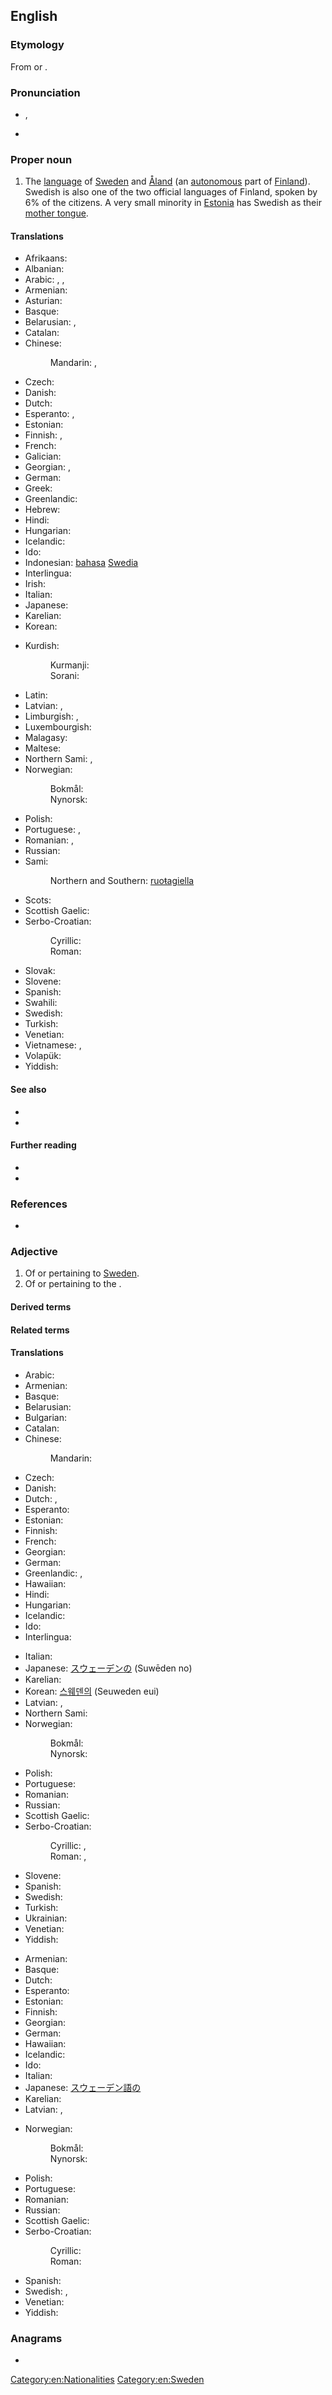 ==English==
{{interwiktionary|code=sv}}

===Etymology===
From {{m|en|Sweden}} or {{affix|en|Swede|-ish}}.

===Pronunciation===
* {{enPR|swēd'ĭsh}}, {{IPA|/ˈswiːdɪʃ/|lang=en}}
* {{audio|en-uk-Swedish.ogg|Audio (UK)|lang=en}}

===Proper noun===
{{en-proper noun}}

# The [[language]] of [[Sweden]] and [[Åland]] (an [[autonomous]] part of [[Finland]]). Swedish is also one of the two official languages of Finland, spoken by 6% of the citizens. A very small minority in [[Estonia]] has Swedish as their [[mother tongue]].

====Translations====
{{trans-top|language}}
* Afrikaans: {{t+|af|Sweeds}}
* Albanian: {{t+|sq|gjuha suedeze}}
* Arabic: {{t|ar|اَلسُّوِيدِيَّة|f}}, {{t|ar|سُوِيدِيّ|m}}, {{t|ar|اَللُّغَة اَلسُّوِيدِيَّة|f|tr=al-luḡa s-suwīdiyya}}
* Armenian: {{t+|hy|շվեդերեն}}
* Asturian: {{t+|ast|suecu|m}}
* Basque: {{t+|eu|suediera}}
* Belarusian: {{t|be|шве́дская мо́ва|f|sc=Cyrl}}, {{t|be|шве́дская|f|sc=Cyrl}}
* Catalan: {{t+|ca|suec|m}}
* Chinese:
*: Mandarin: {{t+|cmn|瑞典語|sc=Hani}}, {{t+|cmn|瑞典语|tr=Ruìdiǎn'yǔ|sc=Hani}}
* Czech: {{t+|cs|švédština|f}}
* Danish: {{t+|da|svensk}}
* Dutch: {{t+|nl|Zweeds|n}}
* Esperanto: {{t|eo|[[sveda]] [[lingvo]]}}, {{t+|eo|sveda}}
* Estonian: {{t|et|rootsi keel}}
* Finnish: {{t+|fi|ruotsi}}, {{t|fi|ruotsin kieli}}
* French: {{t+|fr|suédois|m}}
* Galician: {{t+|gl|sueco|m}}
* Georgian: {{t+|ka|შვედური}}, {{t|ka|შვედური ენა}}
* German: {{t+|de|Schwedisch|n}}
* Greek: {{t+|el|σουηδικά|n-p}}
* Greenlandic: {{t+|kl|svenskisut}}
* Hebrew: {{t+|he|שבדית|f|tr=švedít}}
* Hindi: {{t+|hi|स्वीडिश|tr=svīḍiś}}
* Hungarian: {{t+|hu|svéd}}
* Icelandic: {{t+|is|sænska}}
* Ido: {{t+|io|Suediana}}
* Indonesian: [[bahasa]] [[Swedia]]
* Interlingua: {{t|ia|lingua svedese}}
* Irish: {{t|ga|sualainnis|f}}
* Italian: {{t+|it|svedese|m}}
* Japanese: {{t+|ja|スウェーデン語|tr=Suwēden-go}}
* Karelian: {{t|krl|ruočči}}
* Korean: {{t+|ko|스웨덴어|tr=Seuweden-e}}
{{trans-mid}}
* Kurdish:
*: Kurmanji: {{t+|ku|swêdî}}
*: Sorani: {{t|ckb|سویدی|tr=swîdî}}
* Latin: {{t|la|lingua Suecica|f}}
* Latvian: {{t|lv|zviedru valoda|f}}, {{t|lv|zviedru}}
* Limburgish: {{t|li|Zweids|n}}, {{t+|li|Zwèdsj|n}}
* Luxembourgish: {{t+|lb|Schwedesch|n}}
* Malagasy: {{t+|mg|soedoa}}
* Maltese: {{t|mt|Żvediż}}
* Northern Sami: {{t|se|ruoŧagiella}}, {{t|se|ruoŧŧa}}
* Norwegian:
*: Bokmål: {{t+|nb|svensk|m}}
*: Nynorsk: {{t+|nn|svensk|m}}
* Polish: {{t+|pl|szwedzki|m-in}}
* Portuguese: {{t+|pt|sueco|m}}, {{t|pt|[[língua]] [[sueca]]|f}}
* Romanian: {{t+|ro|suedeză}}, {{t|ro|limba suedeză|f}}
* Russian: {{t+|ru|шве́дский|m}}
* Sami:
*: Northern and Southern: [[ruoŧagiella]]
* Scots: {{t|sco|Swadish}}
* Scottish Gaelic: {{t|gd|Suainis|f}}
* Serbo-Croatian:
*: Cyrillic: {{t|sh|шведски|m|sc=Cyrl}}
*: Roman: {{t+|sh|švedski|m}}
* Slovak: {{t+|sk|švédčina|f}}
* Slovene: {{t+|sl|švédščina|f}}
* Spanish: {{t+|es|sueco|m}}
* Swahili: {{t|sw|Kiswidi}}
* Swedish: {{t+|sv|svenska}}
* Turkish: {{t+|tr|İsveççe}}
* Venetian: {{t+|vec|svedexe|m}}
* Vietnamese: {{t+|vi|tiếng Thụy Điển}}, {{t|vi|Thụy-Điển|alt=- Thụy-Điển}}
* Volapük: {{t+|vo|Svedänapük}}
* Yiddish: {{t+|yi|שוועדיש}}
{{trans-bottom}}

====See also====
* {{langcat|sv}}
* {{langlist}}

====Further reading====
* {{R:Webster 1913}}
* {{ISO 639|link=Ethnologue|1code=sv|code=swe}}

===References===
* {{pedia|Swedish language}}

===Adjective===
{{en-adj|-}}

# Of or pertaining to [[Sweden]].
# Of or pertaining to the {{w|Swedish language}}.

====Derived terms====
{{der4
|Swedish-Canadian
|Swedish drink
|Swedish fish
|Swedishly
|Swedish massage
|Swedish meatball
|Swedish mile
|Swedishness
|Swedish torch
|Swedish turnip
|lang=en}}

====Related terms====
{{rel2
|Swede
|Sweden
|lang=en}}

====Translations====
{{trans-top|of or pertaining to Sweden}}
* Arabic: {{t|ar|سُوِيدِيّ}}
* Armenian: {{t+|hy|շվեդական}}
* Basque: {{t|eu|suediar}}
* Belarusian: {{t|be|шведскі|tr=švjédski|sc=Cyrl}}
* Bulgarian: {{t|bg|шведски}}
* Catalan: {{t+|ca|suec}}
* Chinese:
*: Mandarin: {{t+|cmn|瑞典|alt=瑞典的|tr=Ruìdiǎn-de|sc=Hani}}
* Czech: {{t+|cs|švédský|m}}
* Danish: {{t+|da|svensk}}
* Dutch: {{t+|nl|Zweeds}}, {{t+|nl|Zweedse}}
* Esperanto: {{t+|eo|sveda}}
* Estonian: {{t+|et|rootsi}}
* Finnish: {{t+|fi|ruotsalainen}}
* French: {{t+|fr|suédois}}
* Georgian: {{t+|ka|შვედური}}
* German: {{t+|de|schwedisch}}
* Greenlandic: {{t|kl|svenskeq}}, {{t|kl|svenskisut}}
* Hawaiian: {{t|haw|Kuekene}}
* Hindi: {{t+|hi|स्वीडिश|tr=svīḍiś}}
* Hungarian: {{t+|hu|svéd}}
* Icelandic: {{t+|is|sænskur|m}}
* Ido: {{t+|io|Suediala}}
* Interlingua: {{t+|ia|svedese}}
{{trans-mid}}
* Italian: {{t+|it|svedese}}
* Japanese: [[スウェーデン]][[の]] (Suwēden no)
* Karelian: {{t|krl|ruočči}}
* Korean: [[스웨덴]][[의]] (Seuweden eui)
* Latvian: {{t|lv|zviedru}}, {{t|lv|zviedrisks}}
* Northern Sami: {{t|se|ruoŧa}}
* Norwegian:
*: Bokmål: {{t+|nb|svensk}}
*: Nynorsk: {{t+|nn|svensk}}
* Polish: {{t+|pl|szwedzki}}
* Portuguese: {{t+|pt|sueco}}
* Romanian: {{t+|ro|suedez}}
* Russian: {{t+|ru|шве́дский}}
* Scottish Gaelic: {{t|gd|Suaineach}}
* Serbo-Croatian:
*: Cyrillic: {{t|sh|шведски}}, {{t|sh|швеђански}}
*: Roman: {{t+|sh|švedski}}, {{t|sh|šveđanski}}
* Slovene: {{t+|sl|švédski}}
* Spanish: {{t+|es|sueco}}
* Swedish: {{t+|sv|svensk}}
* Turkish: {{t+|tr|İsveçli}}
* Ukrainian: {{t+|uk|шведський}}
* Venetian: {{t+|vec|svedexe}}
* Yiddish: {{t+|yi|שוועדיש}}
{{trans-bottom}}

{{trans-top|of or pertaining to the Swedish language}}
* Armenian: {{t+|hy|շվեդերեն}}
* Basque: {{t|eu|suediar}}
* Dutch: {{t+|nl|Zweeds}}
* Esperanto: {{t+|eo|sveda}}
* Estonian: {{t|et|rootsi keel}}
* Finnish: {{t+|fi|ruotsinkielinen}}
* Georgian: {{t+|ka|შვედური}}
* German: {{t+|de|schwedisch}}
* Hawaiian: {{t|haw|Kuekene}}
* Icelandic: {{t|is|sænsk}}
* Ido: {{t+|io|Suediana}}
* Italian: {{t+|it|svedese}}
* Japanese: [[スウェーデン語]][[の]]
* Karelian: {{t|krl|ruočči}}
* Latvian: {{t|lv|zviedru}}, {{t|lv|zviedrisks}}
{{trans-mid}}
* Norwegian:
*: Bokmål: {{t+|nb|svensk}}
*: Nynorsk: {{t+|nn|svensk}}
* Polish: {{t+|pl|szwedzki}}
* Portuguese: {{t+|pt|sueco}}
* Romanian: {{t+|ro|suedez}}
* Russian: {{t+|ru|шве́дский}}
* Scottish Gaelic: {{t|gd|Suaineach}}
* Serbo-Croatian:
*: Cyrillic: {{t|sh|шведски}}
*: Roman: {{t+|sh|švedski}}
* Spanish: {{t+|es|sueco}}
* Swedish: {{t+|sv|svensk}}, {{t+|sv|svenskspråkig}}
* Venetian: {{t+|vec|svedexe}}
* Yiddish: {{t+|yi|שוועדיש}}
{{trans-bottom}}

===Anagrams===
* {{anagrams|en|swished}}

[[Category:en:Nationalities]]
[[Category:en:Sweden]]